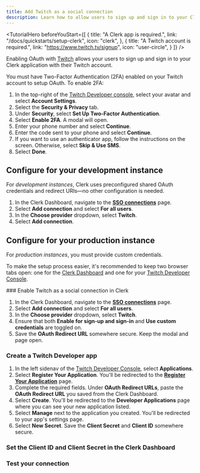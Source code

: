 ```yaml
---
title: Add Twitch as a social connection
description: Learn how to allow users to sign up and sign in to your Clerk app with their Twitch account with OAuth.
---
```


<TutorialHero
  beforeYouStart={[
  {
    title: "A Clerk app is required.",
    link: "/docs/quickstarts/setup-clerk",
    icon: "clerk",
  },
  {
    title: "A Twitch account is required.",
    link: "https://www.twitch.tv/signup",
    icon: "user-circle",
  }
]}
/>

Enabling OAuth with [Twitch](https://dev.twitch.tv/docs/api/reference#oauth-client-credentials-flow) allows your users to sign up and sign in to your Clerk application with their Twitch account.

You must have Two-Factor Authentication (2FA) enabled on your Twitch account to setup OAuth. To enable 2FA:

1. In the top-right of the [Twitch Developer console](https://dev.twitch.tv/console), select your avatar and select **Account Settings**.
1. Select the **Security & Privacy** tab.
1. Under **Security**, select **Set Up Two-Factor Authentication**.
1. Select **Enable 2FA**. A modal will open.
1. Enter your phone number and select **Continue**.
1. Enter the code sent to your phone and select **Continue**.
1. If you want to use an authenticator app, follow the instructions on the screen. Otherwise, select **Skip & Use SMS**.
1. Select **Done**.

## Configure for your development instance

For _development instances_, Clerk uses preconfigured shared OAuth credentials and redirect URIs—no other configuration is needed.

1. In the Clerk Dashboard, navigate to the [**SSO connections**](https://dashboard.clerk.com/last-active?path=user-authentication/sso-connections) page.
1. Select **Add connection** and select **For all users**.
1. In the **Choose provider** dropdown, select **Twitch**.
1. Select **Add connection**.

## Configure for your production instance

For _production instances_, you must provide custom credentials.

To make the setup process easier, it's recommended to keep two browser tabs open: one for the [Clerk Dashboard](https://dashboard.clerk.com/last-active?path=user-authentication/sso-connections) and one for your [Twitch Developer Console](https://dev.twitch.tv/console).

<Steps>
  ### Enable Twitch as a social connection in Clerk

  1. In the Clerk Dashboard, navigate to the [**SSO connections**](https://dashboard.clerk.com/last-active?path=user-authentication/sso-connections) page.
  1. Select **Add connection** and select **For all users**.
  1. In the **Choose provider** dropdown, select **Twitch**.
  1. Ensure that both **Enable for sign-up and sign-in** and **Use custom credentials** are toggled on.
  1. Save the **OAuth Redirect URL** somewhere secure. Keep the modal and page open.

  ### Create a Twitch Developer app

  1. In the left sidenav of the [Twitch Developer Console](https://dev.twitch.tv/console), select **Applications**.
  1. Select **Register Your Application**. You'll be redirected to the [**Register Your Application**](https://dev.twitch.tv/console/apps/create) page.
  1. Complete the required fields. Under **OAuth Redirect URLs**, paste the **OAuth Redirect URL** you saved from the Clerk Dashboard.
  1. Select **Create**. You'll be redirected to the **Developer Applications** page where you can see your new application listed.
  1. Select **Manage** next to the application you created. You'll be redirected to your app's settings page.
  1. Select **New Secret**. Save the **Client Secret** and **Client ID** somewhere secure.

  ### Set the Client ID and Client Secret in the Clerk Dashboard

  <Include src="_partials/authentication/social-connections/set-client-id-secret" />

  ### Test your connection

  <Include src="_partials/authentication/social-connections/test-your-connection" />
</Steps>
